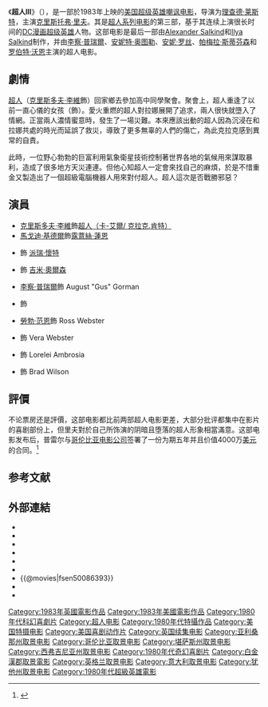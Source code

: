 {{Infobox film
| name           = 超人III
| original_name  = {{lang|en|''Superman III''}}
| image          = Superman III poster.jpg
| caption        = 電影海報
| writer         = [[大卫·纽曼_(电影摄制者)|大卫·纽曼]]<br />[[莱斯利·纽曼|莱斯利·纽曼]]
| based_on       = {{Based on|人物|{{nowrap|[[杰里·西格尔|杰里·西格尔]]}}<br />[[乔·舒斯特|乔·舒斯特]]}}
| starring       = [[克里斯托弗·里夫|克里斯托弗·里夫]]<br />[[李察·普瑞爾|李察·普瑞爾]]<br />[[杰基·库珀|杰基·库珀]]<br />[[马克·麦克卢尔|马克·麦克卢尔]]<br />[[安妮特·奥图勒|安妮特·奥图勒]]<br />[[安妮·罗丝|安妮·罗丝]]<br />[[帕梅拉·斯蒂芬森|帕梅拉·斯蒂芬森]]<br />[[罗伯特·沃恩|罗伯特·沃恩]]<br />[[马戈特·基德尔|马戈特·基德尔]]
| music          = [[肯恩·索恩|肯恩·索恩]]<br />[[约翰·威廉姆斯|约翰·威廉姆斯]]<br />{{Small|（主题曲）}}<br />[[乔吉奥·莫罗德尔|乔吉奥·莫罗德尔]]<br />{{Small|（歌集）}}
| cinematography = [[罗伯特·佩因特|罗伯特·佩因特]]
| editing        = 约翰·维克多-史密斯
| studio         = Cantharus Productions N.V.<br />Dovemead Films
| distributor    = [[华纳兄弟公司|华纳兄弟公司]]
| director       = [[理查德·莱斯特|理查德·莱斯特]]<ref>{{cite news|title=UGO's World of Superman - Superman Movies: Superman III|publisher=[[UGO_Networks|UGO Networks]]|year=2006|url=http://superman.ugo.com/movies/supermanIII/default.asp|accessdate=2010-10-15|deadurl=yes|archiveurl=https://web.archive.org/web/20081004233831/http://superman.ugo.com/movies/supermanIII/default.asp|archivedate=2008-10-04}}</ref>
| producer       = [[Ilya_Salkind|Ilya Salkind]]<br />[[皮埃尔·斯彭格勒|皮埃尔·斯彭格勒]]
| released       = {{Film date|1983|6|17|美國|1983|7|19|英國}}
| runtime        = 125分钟
| country        = {{UK}} {{USA}}
| language       = 英语
| budget         = 3900萬美元
| gross          = 5995萬美元
| preceded_by    = 《[[超人II|超人II]]》
| followed_by    = 《[[超人IV：尋求和平|超人IV：尋求和平]]》
| cn_name        = 超人3
| hk_name            = 超人大戰電腦霸王
| tw_name            = 超人第三集
|}}
《'''超人III'''》（{{lang-en|''Superman III''}}），是一部於1983年上映的[[美国|美国]][[超级英雄电影|超级英雄]][[嘲讽电影|嘲讽电影]]，导演为[[理查德·莱斯特|理查德·莱斯特]]，主演[[克里斯托弗·里夫|克里斯托弗·里夫]]。其是[[超人系列电影|超人系列电影]]的第三部，基于其连续上演很长时间的[[DC漫画|DC漫画]][[超人|超级英雄]]人物。这部电影是最后一部由[[Alexander_Salkind|Alexander Salkind]]和[[Ilya_Salkind|Ilya Salkind]]制作，并由[[李察·普瑞爾|李察·普瑞爾]]、[[安妮特·奥图勒|安妮特·奥图勒]]、[[安妮·罗丝|安妮·罗丝]]、[[帕梅拉·斯蒂芬森|帕梅拉·斯蒂芬森]]和[[罗伯特·沃恩|罗伯特·沃恩]]主演的超人电影。

== 劇情 ==
[[超人|超人]]（[[克里斯多夫·李維|克里斯多夫·李維]]飾）回家鄉去參加高中同學聚會。聚會上，超人重逢了以前一直心儀的女孩{{link-en|拉娜·藍|Lana Lang}}（{{link-en|安妮特·奧圖|Annette O'Toole}}飾）。愛火重燃的超人對拉娜展開了追求，兩人很快就墮入了情網。正當兩人濃情蜜意時，發生了一場災難。本來應該出動的超人因為沉浸在和拉娜共處的時光而延誤了救災，導致了更多無辜的人們的傷亡，為此克拉克感到異常的自責。

此時，一位野心勃勃的巨富利用氣象衛星技術控制著世界各地的氣候用來謀取暴利，造成了很多地方天災連連。但他心知超人一定會來找自己的麻煩，於是不惜重金又製造出了一個超級電腦機器人用來對付超人。超人這次是否戰勝邪惡？

== 演員 ==
*[[克里斯多夫·李維|克里斯多夫·李維]]飾[[超人|超人（卡-艾爾/ 克拉克.肯特）]]
*[[馬戈迪·基德爾|馬戈迪·基德爾]]飾[[露薏絲·蓮恩|露薏絲·蓮恩]]
*{{link-en|傑基·庫珀|Jackie Cooper}}飾 [[派瑞·懷特|派瑞·懷特]]
*{{link-en|馬爾克·麥克盧爾|Marc McClure}}飾 [[吉米·奧爾森|吉米·奧爾森]]
*[[李察·普瑞爾|李察·普瑞爾]]飾 August "Gus" Gorman
*{{link-en|安妮特·奧圖|Annette O'Toole}}飾 {{link-en|拉娜·藍|Lana Lang}}
*[[勞勃·范恩|勞勃·范恩]]飾 Ross Webster
*{{link-en|安妮·羅斯|Annie Ross}}飾 Vera Webster
*{{link-en|潘蜜拉·斯蒂芬森|Pamela Stephenson}}飾 Lorelei Ambrosia
*{{link-en|蓋文·歐赫利希|Gavan O'Herlihy}}飾  Brad Wilson

== 評價 ==
不论票房还是評價，这部电影都比前两部超人电影更差，大部分批评都集中在影片的喜剧部份上，但里夫對於自己所饰演的阴暗且堕落的超人形象相當滿意。这部电影发布后，普雷尔与[[哥伦比亚电影公司|哥伦比亚电影公司]]签署了一份为期五年并且价值4000万[[美元|美元]]的合同。<ref>{{cite news| url=http://news.bbc.co.uk/1/hi/entertainment/4517714.stm | work=BBC News | title=Comedian Richard Pryor dead at 65 | date=2005-12-10 | accessdate=2010-05-24}}</ref>

== 参考文献 ==
{{Reflist|30em}}

== 外部連結 ==
*{{imdb title|0086393}}
*{{rotten-tomatoes|superman_iii}}
*{{mojo title|superman3}}
*{{metacritic film|superman-iii}}
*{{Amg movie|47871}}
*{{Tcmdb title|23638}}
*{{@movies|fsen50086393}}
*{{douban}}
*{{Mtime|13782}}

{{超人}}
{{DC漫画电影}}
{{DEFAULTSORT:Superman Iii}}
[[Category:1983年英國電影作品|Category:1983年英國電影作品]]
[[Category:1983年美國電影作品|Category:1983年美國電影作品]]
[[Category:1980年代科幻喜劇片|Category:1980年代科幻喜劇片]]
[[Category:超人电影|Category:超人电影]]
[[Category:1980年代特攝作品|Category:1980年代特攝作品]]
[[Category:美国特摄电影|Category:美国特摄电影]]
[[Category:美国喜剧动作片|Category:美国喜剧动作片]]
[[Category:英国续集电影|Category:英国续集电影]]
[[Category:亚利桑那州取景电影|Category:亚利桑那州取景电影]]
[[Category:哥伦比亚取景电影|Category:哥伦比亚取景电影]]
[[Category:堪萨斯州取景电影|Category:堪萨斯州取景电影]]
[[Category:西弗吉尼亚州取景电影|Category:西弗吉尼亚州取景电影]]
[[Category:1980年代奇幻喜剧片|Category:1980年代奇幻喜剧片]]
[[Category:白金漢郡取景電影|Category:白金漢郡取景電影]]
[[Category:英格兰取景电影|Category:英格兰取景电影]]
[[Category:意大利取景电影|Category:意大利取景电影]]
[[Category:犹他州取景电影|Category:犹他州取景电影]]
[[Category:1980年代超級英雄電影|Category:1980年代超級英雄電影]]